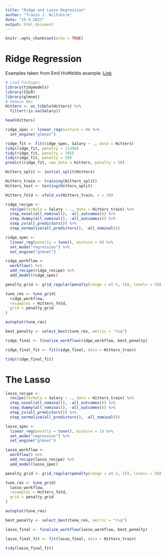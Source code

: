 ```yaml
---
title: "Ridge and Lasso Regression"
author: "Travis J. Wiltshire"
date: "15-5-2021"
output: html_document
---
```


```r
knitr::opts_chunk$set(echo = TRUE)
```

# Ridge Regression

Examples taken from Emil Hvitfeldts example: [Link](https://emilhvitfeldt.github.io/ISLR-tidymodels-labs/linear-model-selection-and-regularization.html)

```r
# Load Packages
library(tidymodels)
library(ISLR)
library(glmnet)
# Remove NAs
Hitters <- as_tibble(Hitters) %>%
  filter(!is.na(Salary))
```

```r
head(Hitters)
```


```r
ridge_spec <- linear_reg(mixture = 0) %>%
  set_engine("glmnet")

ridge_fit <- fit(ridge_spec, Salary ~ ., data = Hitters)
tidy(ridge_fit, penalty = 11498)
tidy(ridge_fit, penalty = 705)
tidy(ridge_fit, penalty = 50)
predict(ridge_fit, new_data = Hitters, penalty = 50)
```


```r
Hitters_split <- initial_split(Hitters)

Hitters_train <- training(Hitters_split)
Hitters_test <- testing(Hitters_split)

Hitters_fold <- vfold_cv(Hitters_train, v = 10)
```


```r
ridge_recipe <- 
  recipe(formula = Salary ~ ., data = Hitters_train) %>% 
  step_novel(all_nominal(), -all_outcomes()) %>% 
  step_dummy(all_nominal(), -all_outcomes()) %>% 
  step_zv(all_predictors()) %>% 
  step_normalize(all_predictors(), -all_nominal()) 

ridge_spec <- 
  linear_reg(penalty = tune(), mixture = 0) %>% 
  set_mode("regression") %>% 
  set_engine("glmnet") 

ridge_workflow <- 
  workflow() %>% 
  add_recipe(ridge_recipe) %>% 
  add_model(ridge_spec) 

penalty_grid <- grid_regular(penalty(range = c(-5, 5)), levels = 50)

tune_res <- tune_grid(
  ridge_workflow,
  resamples = Hitters_fold, 
  grid = penalty_grid
)

autoplot(tune_res)
```

```r
best_penalty <- select_best(tune_res, metric = "rsq")
```

```r
ridge_final <- finalize_workflow(ridge_workflow, best_penalty)

ridge_final_fit <- fit(ridge_final, data = Hitters_train)

tidy(ridge_final_fit)
```


# The Lasso

```r
lasso_recipe <- 
  recipe(formula = Salary ~ ., data = Hitters_train) %>% 
  step_novel(all_nominal(), -all_outcomes()) %>% 
  step_dummy(all_nominal(), -all_outcomes()) %>% 
  step_zv(all_predictors()) %>% 
  step_normalize(all_predictors(), -all_nominal()) 

lasso_spec <- 
  linear_reg(penalty = tune(), mixture = 1) %>% 
  set_mode("regression") %>% 
  set_engine("glmnet") 

lasso_workflow <- 
  workflow() %>% 
  add_recipe(lasso_recipe) %>% 
  add_model(lasso_spec) 

penalty_grid <- grid_regular(penalty(range = c(-2, 2)), levels = 50)

tune_res <- tune_grid(
  lasso_workflow,
  resamples = Hitters_fold, 
  grid = penalty_grid
)

autoplot(tune_res)
```

```r
best_penalty <- select_best(tune_res, metric = "rsq")
```

```r
lasso_final <- finalize_workflow(lasso_workflow, best_penalty)

lasso_final_fit <- fit(lasso_final, data = Hitters_train)

tidy(lasso_final_fit)
```

